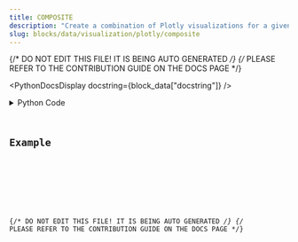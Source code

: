 ```yaml
---
title: COMPOSITE
description: "Create a combination of Plotly visualizations for a given input data container."
slug: blocks/data/visualization/plotly/composite
---
```


{/* DO NOT EDIT THIS FILE! IT IS BEING AUTO GENERATED */}
{/* PLEASE REFER TO THE CONTRIBUTION GUIDE ON THE DOCS PAGE */}


<PythonDocsDisplay docstring={block_data["docstring"]} />
<details>
<summary>Python Code</summary>



<Code code={pythonCode} lang="py" wrap theme="dracula" />

[Find this Flojoy Block on GitHub](https://github.com/flojoy-ai/blocks/blob/main/blocks/DATA/VISUALIZATION/PLOTLY/COMPOSITE/COMPOSITE.py)

</details>

## Example


<GetHelpWidget />


<AppDisplay app={app} blockName="COMPOSITE" client:visible />


<Example />

{/* DO NOT EDIT THIS FILE! IT IS BEING AUTO GENERATED */}
{/* PLEASE REFER TO THE CONTRIBUTION GUIDE ON THE DOCS PAGE */}
